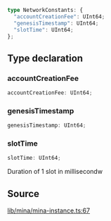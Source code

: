 ```ts
type NetworkConstants: {
  "accountCreationFee": UInt64;
  "genesisTimestamp": UInt64;
  "slotTime": UInt64;
};
```

## Type declaration

### accountCreationFee

```ts
accountCreationFee: UInt64;
```

### genesisTimestamp

```ts
genesisTimestamp: UInt64;
```

### slotTime

```ts
slotTime: UInt64;
```

Duration of 1 slot in millisecondw

## Source

[lib/mina/mina-instance.ts:67](https://github.com/o1-labs/o1js/blob/6ebbc23710f6de023fea6d83dc93c5a914c571f2/src/lib/mina/mina-instance.ts#L67)
